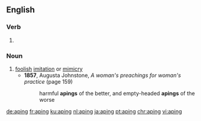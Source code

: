 ==English==

===Verb===
{{head|en}}

# {{present participle of|ape}}

===Noun===
{{en-noun}}

# [[foolish]] [[imitation]] or [[mimicry]]
#* '''1857''', Augusta Johnstone, ''A woman's preachings for woman's practice'' (page 159)
#*: harmful '''apings''' of the better, and empty-headed '''apings''' of the worse

[[de:aping]]
[[fr:aping]]
[[ku:aping]]
[[nl:aping]]
[[ja:aping]]
[[pt:aping]]
[[chr:aping]]
[[vi:aping]]